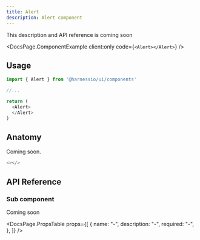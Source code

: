 ```yaml
---
title: Alert
description: Alert component
---
```


This description and API reference is coming soon


<DocsPage.ComponentExample client:only code={`<Alert></Alert>`} />

## Usage

```typescript jsx
import { Alert } from '@harnessio/ui/components'

//...

return (
  <Alert>
  </Alert>
)
```

## Anatomy

Coming soon.

```typescript jsx
<></>
```

## API Reference

### Sub component

Coming soon

<DocsPage.PropsTable
  props={[
    {
      name: "-",
      description: "-",
      required: "-",
    },
  ]}
/>
